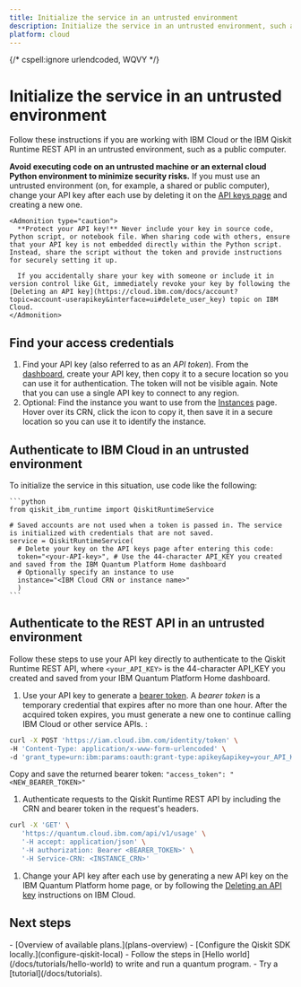 ```yaml
---
title: Initialize the service in an untrusted environment
description: Initialize the service in an untrusted environment, such as a public computer
platform: cloud
---
```


{/* cspell:ignore urlendcoded, WQVY */}

# Initialize the service in an untrusted environment

Follow these instructions if you are working with IBM Cloud or the IBM Qiskit Runtime REST API in an untrusted environment, such as a public computer.

**Avoid executing code on an untrusted machine or an external cloud Python environment to minimize security risks.** If you must use an untrusted environment (on, for example, a shared or public computer), change your API key after each use by deleting it on the [API keys page](https://cloud.ibm.com/iam/apikeys) and creating a new one.

    <Admonition type="caution">
      **Protect your API key!** Never include your key in source code, Python script, or notebook file. When sharing code with others, ensure that your API key is not embedded directly within the Python script. Instead, share the script without the token and provide instructions for securely setting it up.

      If you accidentally share your key with someone or include it in version control like Git, immediately revoke your key by following the [Deleting an API key](https://cloud.ibm.com/docs/account?topic=account-userapikey&interface=ui#delete_user_key) topic on IBM Cloud.
    </Admonition>

<span id="access-credentials"></span>
## Find your access credentials

1. Find your API key (also referred to as an  _API token_). From the [dashboard](https://quantum.cloud.ibm.com/), create your API key, then copy it to a secure location so you can use it for authentication. The token will not be visible again. Note that you can use a single API key to connect to any region.
2. Optional: Find the instance you want to use from the [Instances](https://quantum.cloud.ibm.com/instances) page. Hover over its CRN, click the icon to copy it, then save it in a secure location so you can use it to identify the instance.

## Authenticate to IBM Cloud in an untrusted environment

To initialize the service in this situation, use code like the following:

    ```python
    from qiskit_ibm_runtime import QiskitRuntimeService

    # Saved accounts are not used when a token is passed in. The service is initialized with credentials that are not saved.
    service = QiskitRuntimeService(
      # Delete your key on the API keys page after entering this code:
      token="<your-API-key>", # Use the 44-character API_KEY you created and saved from the IBM Quantum Platform Home dashboard
      # Optionally specify an instance to use
      instance="<IBM Cloud CRN or instance name>"
      )
    ```

<span id="rest-untrusted"></span>
## Authenticate to the REST API in an untrusted environment


Follow these steps to use your API key directly to authenticate to the Qiskit Runtime REST API, where `<your_API_KEY>` is the 44-character API_KEY you created and saved from your IBM Quantum Platform Home dashboard.

1. Use your API key to generate a [bearer token](/docs/api/qiskit-runtime-rest#authentication). A _bearer token_ is a temporary credential that expires after no more than one hour. After the acquired token expires, you must generate a new one to continue calling IBM Cloud or other service APIs. :
  ```bash
  curl -X POST 'https://iam.cloud.ibm.com/identity/token' \
  -H 'Content-Type: application/x-www-form-urlencoded' \
  -d 'grant_type=urn:ibm:params:oauth:grant-type:apikey&apikey=your_API_KEY'
  ```
  Copy and save the returned bearer token:  `"access_token": "<NEW_BEARER_TOKEN>"`
1. Authenticate requests to the Qiskit Runtime REST API by including the CRN and bearer token in the request's headers.

  ```bash
  curl -X 'GET' \
     'https://quantum.cloud.ibm.com/api/v1/usage' \
     '-H accept: application/json' \
     '-H authorization: Bearer <BEARER_TOKEN>' \
     '-H Service-CRN: <INSTANCE_CRN>'
  ```

1. Change your API key after each use by generating a new API key on the IBM Quantum Platform home page, or by following the [Deleting an API key](https://cloud.ibm.com/docs/account?topic=account-userapikey&interface=ui#delete_user_key) instructions on IBM Cloud.

## Next steps

<Admonition type="tip" title="Recommendations">
  -  [Overview of available plans.](plans-overview)
  -  [Configure the Qiskit SDK locally.](configure-qiskit-local)
  -  Follow the steps in [Hello world](/docs/tutorials/hello-world) to write and run a quantum program.
  -  Try a [tutorial](/docs/tutorials).
</Admonition>